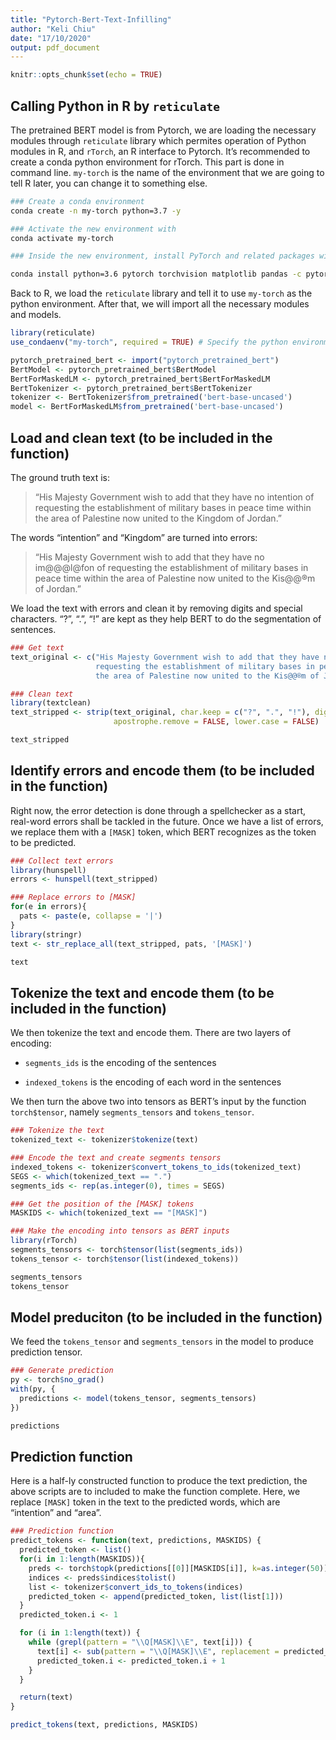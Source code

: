 ```yaml
---
title: "Pytorch-Bert-Text-Infilling"
author: "Keli Chiu"
date: "17/10/2020"
output: pdf_document
---
```


```r
knitr::opts_chunk$set(echo = TRUE)
```

## Calling Python in R by `reticulate`

The pretrained BERT model is from Pytorch, we are loading the necessary modules through `reticulate` library which permites operation of Python modules in R, and `rTorch`, an R interface to Pytorch. It's recommended to create a conda python environment for rTorch. This part is done in command line. `my-torch` is the name of the environment that we are going to tell R later, you can change it to something else.

``` sh
### Create a conda environment
conda create -n my-torch python=3.7 -y

### Activate the new environment with 
conda activate my-torch

### Inside the new environment, install PyTorch and related packages with:

conda install python=3.6 pytorch torchvision matplotlib pandas -c pytorch
```

Back to R, we load the `reticulate` library and tell it to use `my-torch` as the python environment. After that, we will import all the necessary modules and models.

``` r
library(reticulate)
use_condaenv("my-torch", required = TRUE) # Specify the python environment

pytorch_pretrained_bert <- import("pytorch_pretrained_bert")
BertModel <- pytorch_pretrained_bert$BertModel
BertForMaskedLM <- pytorch_pretrained_bert$BertForMaskedLM
BertTokenizer <- pytorch_pretrained_bert$BertTokenizer
tokenizer <- BertTokenizer$from_pretrained('bert-base-uncased')
model <- BertForMaskedLM$from_pretrained('bert-base-uncased')
```


## Load and clean text (to be included in the function)

The ground truth text is:

> "His Majesty Government wish to add that they have no intention of requesting the establishment of military bases in peace time within the area of Palestine now united to the Kingdom of Jordan."

The words "intention" and "Kingdom" are turned into errors:

> "His Majesty Government wish to add that they have no im@@@l@fon of requesting the establishment of military bases in peace time within the area of Palestine now united to the Kis@@®m of Jordan."

We load the text with errors and clean it by removing digits and special characters. "?", ".", "!" are kept as they help BERT to do the segmentation of sentences.

``` r
### Get text
text_original <- c("His Majesty Government wish to add that they have no im@@@l@fon of 
                   requesting the establishment of military bases in peace time within 
                   the area of Palestine now united to the Kis@@®m of Jordan.")

### Clean text
library(textclean)
text_stripped <- strip(text_original, char.keep = c("?", ".", "!"), digit.remove = TRUE, 
                       apostrophe.remove = FALSE, lower.case = FALSE)

text_stripped
```

## Identify errors and encode them (to be included in the function)

Right now, the error detection is done through a spellchecker as a start, real-word errors shall be tackled in the future. Once we have a list of errors, we replace them with a `[MASK]` token, which BERT recognizes as the token to be predicted.

``` r
### Collect text errors
library(hunspell)
errors <- hunspell(text_stripped)

### Replace errors to [MASK]
for(e in errors){
  pats <- paste(e, collapse = '|')
}
library(stringr)
text <- str_replace_all(text_stripped, pats, '[MASK]')

text
```

## Tokenize the text and encode them (to be included in the function)

We then tokenize the text and encode them. There are two layers of encoding:

* `segments_ids` is the encoding of the sentences

* `indexed_tokens` is the encoding of each word in the sentences

We then turn the above two into tensors as BERT's input by the function `torch$tensor`, namely `segments_tensors` and `tokens_tensor`.

``` r
### Tokenize the text
tokenized_text <- tokenizer$tokenize(text)

### Encode the text and create segments tensors
indexed_tokens <- tokenizer$convert_tokens_to_ids(tokenized_text)
SEGS <- which(tokenized_text == ".")
segments_ids <- rep(as.integer(0), times = SEGS)

### Get the position of the [MASK] tokens
MASKIDS <- which(tokenized_text == "[MASK]")

### Make the encoding into tensors as BERT inputs
library(rTorch)
segments_tensors <- torch$tensor(list(segments_ids))
tokens_tensor <- torch$tensor(list(indexed_tokens))

segments_tensors
tokens_tensor
```

## Model preduciton (to be included in the function)

We feed the `tokens_tensor` and `segments_tensors` in the model to produce prediction tensor.

``` r
### Generate prediction
py <- torch$no_grad()
with(py, {
  predictions <- model(tokens_tensor, segments_tensors)
})

predictions
```

## Prediction function

Here is a half-ly constructed function to produce the text prediction, the above scripts are to included to make the function complete. Here, we replace `[MASK]` token in the text to the predicted words, which are "intention" and "area".

``` r
### Prediction function
predict_tokens <- function(text, predictions, MASKIDS) {
  predicted_token <- list()
  for(i in 1:length(MASKIDS)){
    preds <- torch$topk(predictions[[0]][MASKIDS[i]], k=as.integer(50))
    indices <- preds$indices$tolist()
    list <- tokenizer$convert_ids_to_tokens(indices)
    predicted_token <- append(predicted_token, list(list[1]))
  }
  predicted_token.i <- 1

  for (i in 1:length(text)) {
    while (grepl(pattern = "\\Q[MASK]\\E", text[i])) {
      text[i] <- sub(pattern = "\\Q[MASK]\\E", replacement = predicted_token[predicted_token.i], x = text[i])
      predicted_token.i <- predicted_token.i + 1
    }
  }

  return(text)
}

predict_tokens(text, predictions, MASKIDS)
```
